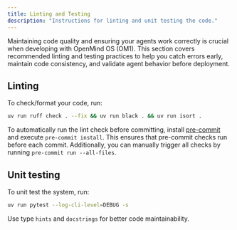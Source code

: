 ```yaml
---
title: Linting and Testing
description: "Instructions for linting and unit testing the code."
---
```


Maintaining code quality and ensuring your agents work correctly is crucial when developing with OpenMind OS (OM1). This section covers recommended linting and testing practices to help you catch errors early, maintain code consistency, and validate agent behavior before deployment.

## Linting

To check/format your code, run: 
```bash
uv run ruff check . --fix && uv run black . && uv run isort .
```

<Tip>To automatically run the lint check before committing, install [pre-commit](https://pre-commit.com/) and execute `pre-commit install`. This ensures that pre-commit checks run before each commit. Additionally, you can manually trigger all checks by running `pre-commit run --all-files`.</Tip>

## Unit testing 

To unit test the system, run:
```bash
uv run pytest --log-cli-level=DEBUG -s
```

Use type `hints` and `docstrings` for better code maintainability.